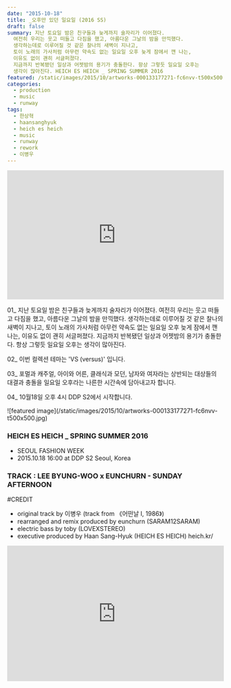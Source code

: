 ```yaml
---
date: "2015-10-18"
title: _오후만 있던 일요일 (2016 SS)
draft: false
summary: 지난 토요일 밤은 친구들과 늦게까지 술자리가 이어졌다.
  여전히 우리는 웃고 떠들고 다짐을 했고, 아름다운 그날의 밤을 만끽했다.
  생각하는데로 이루어질 것 같은 찰나의 새벽이 지나고,
  토이 노래의 가사처럼 아무런 약속도 없는 일요일 오후 늦게 잠에서 깬 나는,
  이유도 없이 괜히 서글퍼졌다.
  지금까지 반복됐던 일상과 어젯밤의 용기가 충돌한다. 항상 그렇듯 일요일 오후는
  생각이 많아진다. HEICH ES HEICH _ SPRING SUMMER 2016
featured: /static/images/2015/10/artworks-000133177271-fc6nvv-t500x500.jpg
categories:
  - production
  - music
  - runway
tags:
  - 한상혁
  - haansanghyuk
  - heich es heich
  - music
  - runway
  - rework
  - 이병우
---
```


<div className="container flex justify-center">
  <iframe
    width="100%"
    height="300"
    scrolling="no"
    frameBorder="no"
    src="https://w.soundcloud.com/player/?url=https%3A//api.soundcloud.com/tracks/228898786&amp;color=%23ff5500&amp;auto_play=false&amp;hide_related=false&amp;show_comments=true&amp;show_user=true&amp;show_reposts=false&amp;show_teaser=true&amp;visual=true"
  ></iframe>
</div>

01\_ 지난 토요일 밤은 친구들과 늦게까지 술자리가 이어졌다.
여전히 우리는 웃고 떠들고 다짐을 했고, 아름다운 그날의 밤을 만끽했다.
생각하는데로 이루어질 것 같은 찰나의 새벽이 지나고,
토이 노래의 가사처럼 아무런 약속도 없는 일요일 오후 늦게 잠에서 깬 나는,
이유도 없이 괜히 서글퍼졌다.
지금까지 반복됐던 일상과 어젯밤의 용기가 충돌한다. 항상 그렇듯 일요일 오후는
생각이 많아진다.

02\_ 이번 컬렉션 테마는 'VS (versus)' 입니다.

03\_ 포멀과 캐주얼, 아이와 어른, 클래식과 모던, 남자와 여자라는
상반되는 대상들의 대결과 충돌을 일요일 오후라는 나른한 시간속에 담아내고자 합니다.

04\_ 10월18일 오후 4시 DDP S2에서 시작합니다.

<div className="container flex justify-center">
  ![featured image](/static/images/2015/10/artworks-000133177271-fc6nvv-t500x500.jpg)
</div>

### HEICH ES HEICH \_ SPRING SUMMER 2016

- SEOUL FASHION WEEK
- 2015.10.18 16:00 at DDP S2 Seoul, Korea

### TRACK : LEE BYUNG-WOO x EUNCHURN - SUNDAY AFTERNOON

#CREDIT

- original track by 이병우 (track from 《어떤날 I, 1986》)
- rearranged and remix produced by eunchurn (SARAM12SARAM)
- electric bass by toby (LOVEXSTEREO)
- executive produced by Haan Sang-Hyuk (HEICH ES HEICH) heich.kr/

<div className="aspect-ratio container flex justify-center">
  <iframe
    width="100%"
    height="315"
    src="https://www.youtube.com/embed/DhkkjakNuBY?rel=0&amp;showinfo=0"
    frameBorder="0"
    allow="autoplay; encrypted-media"
    allowFullScreen
  ></iframe>
</div>
